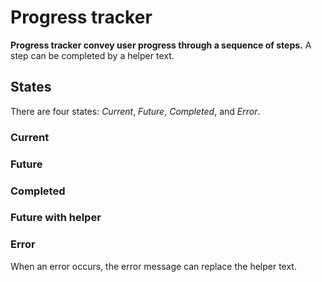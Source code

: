 # Progress tracker

**Progress tracker convey user progress through a sequence of steps.**
A step can be completed by a helper text.

## States

There are four states: _Current_, _Future_, _Completed_, and _Error_.

<DemoBlock demo="states" />

### Current

<DemoBlock demo="current" />

### Future

<DemoBlock demo="future" />

### Completed

<DemoBlock demo="completed" />

### Future with helper

<DemoBlock demo="helper" />

### Error

When an error occurs, the error message can replace the helper text.

<DemoBlock demo="error" />
